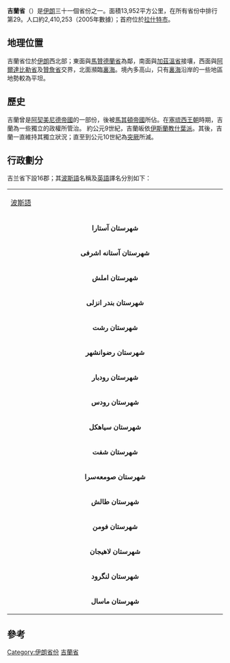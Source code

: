 {{Infobox Iran Province
|省名 =  吉蘭
|省名原文字 = گیلان
|地图 = IranGilan-SVG.svg
|行政中心 = [[拉什特|拉什特市]]
|纬度 = 37.2774
|经度 = 49.5890
|面积 = 14,042
|人口 = 2,410,523
|年份 = 2005
|人口密度 = 171.7
|行政区数 = 16
|语言= [[波斯语|波斯语]]、[[塔提语|塔提语]]、[[吉基语|吉基语]]、[[塔利什语|塔利什语]]。|
}}
'''吉蘭省'''（{{lang-fa|گیلان}}）是[[伊朗|伊朗]]三十一個省份之一。面積13,952平方公里，在所有省份中排行第29。人口約2,410,253（2005年數據）；首府位於[[拉什特|拉什特市]]。

== 地理位置 ==
吉蘭省位於[[伊朗|伊朗]]西北部；東面與[[馬贊德蘭省|馬贊德蘭省]]為鄰，南面與[[加茲溫省|加茲溫省]]接壤，西面與[[阿爾達比勒省|阿爾達比勒省]]及[[贊詹省|贊詹省]]交界，北面瀕臨[[裏海|裏海]]。境內多高山，只有[[裏海|裏海]]沿岸的一些地區地勢較為平坦。

== 歷史 ==
吉蘭曾是[[阿契美尼德帝國|阿契美尼德帝國]]的一部份，後被[[馬其頓帝國|馬其頓帝國]]所佔。在[[塞琉西王朝|塞琉西王朝]]時期，吉蘭為一些獨立的政權所管治。
約公元9世紀，吉蘭皈依[[伊斯蘭教|伊斯蘭教]][[什葉派|什葉派]]。其後，吉蘭一直維持其獨立狀況；直至到公元10世紀為[[突厥|突厥]]所滅。

== 行政劃分 ==
吉兰省下設16郡；其[[波斯語|波斯語]]名稱及[[英語|英語]]譯名分別如下：
{| width=80%
!colspan=3 |
|- bgcolor="#dddddd"
!width=35%|[[波斯語|波斯語]]
!width=35%|[[英語|英語]]譯音
!width=30%|[[漢語|漢語]]譯音

|- bgcolor="#eeeeee"
|align=center|'''شهرستان آستارا'''
|align=center|{{Tsl|en|Astara County}}
|align=center|阿斯塔拉郡

|- bgcolor="#eeeeee"
|align=center|'''شهرستان آستانه اشرفی'''
|align=center|{{Tsl|en|Astane-ye-Ashrafiyeh County}}
|align=center|

|- bgcolor="#eeeeee"
|align=center|'''شهرستان املش'''
|align=center|{{Tsl|en|Amlash County}}
|align=center|

|- bgcolor="#eeeeee"
|align=center|'''شهرستان بندر انزلی'''
|align=center|Bandar-e-Anzali County
|align=center|[[安扎利港|安扎利港郡]]

|- bgcolor="#eeeeee"
|align=center|'''شهرستان رشت'''
|align=center|{{Tsl|en|Rasht County}}
|align=center|拉什特郡

|- bgcolor="#eeeeee"
|align=center|'''شهرستان رضوانشهر'''
|align=center|{{Tsl|en|Rezvanshahr County}}
|align=center|

|- bgcolor="#eeeeee"
|align=center|'''شهرستان رودبار'''
|align=center|{{Tsl|en|Rudbar County}}
|align=center|

|- bgcolor="#eeeeee"
|align=center|'''شهرستان رودس'''
|align=center|{{Tsl|en|Rudsar County}}
|align=center|魯德薩爾郡

|- bgcolor="#eeeeee"
|align=center|'''شهرستان سیاهکل'''
|align=center|{{Tsl|en|Siahkal County}}
|align=center|

|- bgcolor="#eeeeee"
|align=center|'''شهرستان شفت'''
|align=center|{{Tsl|en|Shaft County}}
|align=center|

|- bgcolor="#eeeeee"
|align=center|'''شهرستان صومعه‌سرا'''
|align=center|{{Tsl|en|Some'e-sara County}}
|align=center|蘇梅埃薩拉郡

|- bgcolor="#eeeeee"
|align=center|'''شهرستان طالش'''
|align=center|{{Tsl|en|Talesh County}}
|align=center|[[塔萊什郡|塔萊什郡]]

|- bgcolor="#eeeeee"
|align=center|'''شهرستان فومن'''
|align=center|{{Tsl|en|Fuman County}}
|align=center|福曼郡

|- bgcolor="#eeeeee"
|align=center|'''شهرستان لاهیجان'''
|align=center|{{Tsl|en|Lahijan County}}
|align=center|拉希詹郡

|- bgcolor="#eeeeee"
|align=center|'''شهرستان لنگرود'''
|align=center|{{Tsl|en|Langrud County}}
|align=center|蘭加魯德郡

|- bgcolor="#eeeeee"
|align=center|'''شهرستان ماسال'''
|align=center|{{Tsl|en|Masal County}}
|align=center|

|}

== 參考 ==
{{iran}}

[[Category:伊朗省份|Category:伊朗省份]]
[[Category:吉蘭省|]]